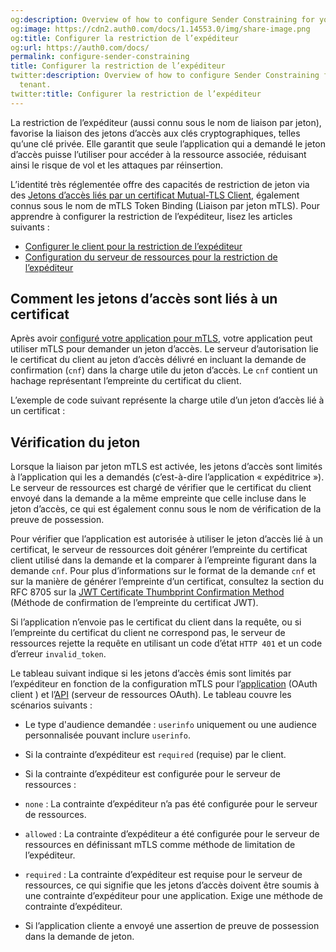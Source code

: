 ```yaml
---
og:description: Overview of how to configure Sender Constraining for your Auth0 tenant.
og:image: https://cdn2.auth0.com/docs/1.14553.0/img/share-image.png
og:title: Configurer la restriction de l’expéditeur
og:url: https://auth0.com/docs/
permalink: configure-sender-constraining
title: Configurer la restriction de l’expéditeur
twitter:description: Overview of how to configure Sender Constraining for your Auth0
  tenant.
twitter:title: Configurer la restriction de l’expéditeur
---
```




La restriction de l’expéditeur (aussi connu sous le nom de liaison par jeton), favorise la liaison des jetons d’accès aux clés cryptographiques, telles qu’une clé privée. Elle garantit que seule l’application qui a demandé le jeton d’accès puisse l’utiliser pour accéder à la ressource associée, réduisant ainsi le risque de vol et les attaques par réinsertion.

L’identité très réglementée offre des capacités de restriction de jeton via des [Jetons d’accès liés par un certificat Mutual-TLS Client](https://www.rfc-editor.org/rfc/rfc8705), également connus sous le nom de mTLS Token Binding (Liaison par jeton mTLS). Pour apprendre à configurer la restriction de l’expéditeur, lisez les articles suivants :

* [Configurer le client pour la restriction de l’expéditeur](/configure-client-for-sender-constraining)
* [Configuration du serveur de ressources pour la restriction de l’expéditeur](/configure-sender-constraining/configure-resource-server-for-sender-constraining)

## Comment les jetons d’accès sont liés à un certificat



Après avoir [configuré votre application pour mTLS](/configure-mtls/configure-mtls-for-a-client), votre application peut utiliser mTLS pour demander un jeton d’accès. Le serveur d’autorisation lie le certificat du client au jeton d’accès délivré en incluant la demande de confirmation (`cnf`) dans la charge utile du jeton d’accès. Le `cnf` contient un hachage représentant l’empreinte du certificat du client.

L’exemple de code suivant représente la charge utile d’un jeton d’accès lié à un certificat :



## Vérification du jeton

Lorsque la liaison par jeton mTLS est activée, les jetons d’accès sont limités à l’application qui les a demandés (c’est-à-dire l’application « expéditrice »). Le serveur de ressources est chargé de vérifier que le certificat du client envoyé dans la demande a la même empreinte que celle incluse dans le jeton d’accès, ce qui est également connu sous le nom de vérification de la preuve de possession.

Pour vérifier que l’application est autorisée à utiliser le jeton d’accès lié à un certificat, le serveur de ressources doit générer l’empreinte du certificat client utilisé dans la demande et la comparer à l’empreinte figurant dans la demande `cnf`.  Pour plus d’informations sur le format de la demande `cnf` et sur la manière de générer l’empreinte d’un certificat, consultez la section du RFC 8705 sur la [JWT Certificate Thumbprint Confirmation Method](https://www.rfc-editor.org/rfc/rfc8705#name-jwt-certificate-thumbprint-) (Méthode de confirmation de l’empreinte du certificat JWT).

Si l’application n’envoie pas le certificat du client dans la requête, ou si l’empreinte du certificat du client ne correspond pas, le serveur de ressources rejette la requête en utilisant un code d’état `HTTP 401` et un code d’erreur `invalid_token`.

Le tableau suivant indique si les jetons d’accès émis sont limités par l’expéditeur en fonction de la configuration mTLS pour l’[application](/get-started/applications/configure-mtls/configure-mtls-for-a-client) (OAuth client ) et l’[API](/get-started/applications/configure-mtls/set-up-resource-server-for-token-binding) (serveur de ressources OAuth). Le tableau couvre les scénarios suivants :

* Le type d'audience demandée : `userinfo` uniquement ou une audience personnalisée pouvant inclure `userinfo`.
* Si la contrainte d’expéditeur est `required` (requise) par le client.
* Si la contrainte d’expéditeur est configurée pour le serveur de ressources :

* `none` : La contrainte d’expéditeur n’a pas été configurée pour le serveur de ressources.
* `allowed` : La contrainte d’expéditeur a été configurée pour le serveur de ressources en définissant mTLS comme méthode de limitation de l’expéditeur.
* `required` : La contrainte d’expéditeur est requise pour le serveur de ressources, ce qui signifie que les jetons d’accès doivent être soumis à une contrainte d’expéditeur pour une application. Exige une méthode de contrainte d’expéditeur.
* Si l’application cliente a envoyé une assertion de preuve de possession dans la demande de jeton.